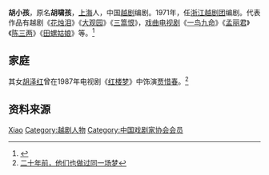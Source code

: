 '''胡小孩'''{{BD|1930年|5月1日|||catIdx=H}}，原名'''胡啸孩'''，[[上海|上海]]人，中国[[越剧|越剧]]编剧。1971年，任[[浙江越剧团|浙江越剧团]]编剧。代表作品有越剧《[[花烛泪|花烛泪]]》《[[大观园|大观园]]》《[[三篙恨|三篙恨]]》，[[戏曲电视剧|戏曲电视剧]]《[[一鸟九命|一鸟九命]]》《[[孟丽君|孟丽君]]》《[[陈三两|陈三两]]》《[[田螺姑娘|田螺姑娘]]》等。<ref>{{Cite web |url=http://ph2009.zjol.com.cn/phnews/system/2009/05/04/011083272.shtml |title=浙江“从艺”60年的好编剧：胡小孩不是小孩 |access-date=2010-03-21 |archive-url=https://web.archive.org/web/20160304185517/http://ph2009.zjol.com.cn/phnews/system/2009/05/04/011083272.shtml |archive-date=2016-03-04 |dead-url=yes }}</ref>

== 家庭 ==
其女[[胡泽红|胡泽红]]曾在1987年电视剧《[[红楼梦_(1987年电视剧)|红楼梦]]》中饰演[[贾惜春|贾惜春]]。<ref>[http://hzdaily.hangzhou.com.cn/dskb/html/2006-11/17/content_21041.htm 二十年前，他们也做过同一场梦]</ref>

== 资料来源 ==
{{reflist}}

{{China-artist-stub}}
{{中国戏剧家协会第三届理事会}}
{{中国戏剧家协会第四届理事会}}

{{Authority control}}
{{DEFAULTSORT:Hu胡}}
[[Category:胡姓|Xiao]]
[[Category:越剧人物|Category:越剧人物]]
[[Category:中国戏剧家协会会员|Category:中国戏剧家协会会员]]